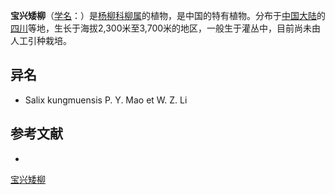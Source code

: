 {{Speciesbox
| name = 宝兴矮柳
| status = 
| status_system = 
| image =
| genus = Salix
| species = microphyta
| authority = Franch.
}}

'''宝兴矮柳'''（[[学名|学名]]：{{lang|la|''Salix microphyta''}}）是[[杨柳科|杨柳科]][[柳属|柳属]]的植物，是中国的特有植物。分布于[[中国大陆|中国大陆]]的[[四川|四川]]等地，生长于海拔2,300米至3,700米的地区，一般生于灌丛中，目前尚未由人工引种栽培。

== 异名 ==
* Salix kungmuensis P. Y. Mao et W. Z. Li

== 参考文献 ==
<div class="references-small">
* {{cite web| url =http://www.bioinfo.cn/db05/KmzwSpecies.php?action=view&id=20517| title =宝兴矮柳| work =《中国高等植物数据库全库》| publisher =中国科学院微生物研究所| author =昆明植物研究所| accessdate =2009-02-25| archive-date =2018-06-28| archive-url =https://web.archive.org/web/20180628204035/http://www.bioinfo.cn/db05/KmzwSpecies.php?action=view| dead-url =yes}}
</div>
{{Taxonbar|from=Q10949268}}

[[Category:柳属|宝兴矮柳]]


{{植物小作品}}